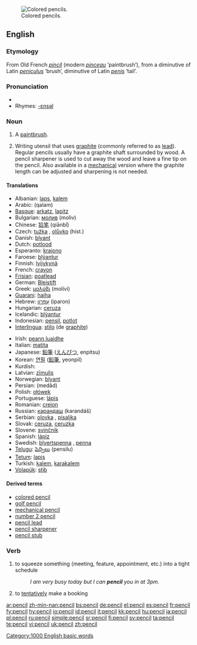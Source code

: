 [[Image:Colored Pencils 2 by Morrhigan.jpg|thumb|right|Colored pencils.]]
==English==

===Etymology===
From Old French ''[[pincil]]'' (modern ''[[pinceau]]'' ‘paintbrush’), from a diminutive of Latin ''[[peniculus]]'' ‘brush’, diminutive of Latin ''[[penis]]'' ‘tail’.

===Pronunciation===
{{IPA|/pɛnsəl/}}
*{{audio|en-us-pencil.ogg|Audio (US)}}
*Rhymes: [[Rhymes:English:-ɛnsəl|-ɛnsəl]]

===Noun===
{{en-noun}}

# {{obsolete}} A [[paintbrush]].
# Writing utensil that uses [[graphite]] (commonly referred to as [[lead]]). Regular pencils usually have a graphite shaft surrounded by wood. A pencil sharpener is used to cut away the wood and leave a fine tip on the pencil. Also available in a [[mechanical]] version where the graphite length can be adjusted and sharpening is not needed.

====Translations====
{{trans-top|graphite writing-instrument}}
*Albanian: [[laps]], [[kalem]]
*Arabic: {{ARchar|[[قلم]]}} (qalam)
*[[Basque]]: [[arkatz]], [[lapitz]]
*Bulgarian: [[молив]] (moliv) {{m}}
*Chinese: [[铅笔]] (qiānbǐ)
*Czech: [[tužka]] {{f}}, [[olůvko]] (hist.) {{n}}
*Danish: [[blyant]] {{c}}
*Dutch: [[potlood]] {{n}}
*Esperanto: [[krajono]]
*Faroese: [[blýantur]] {{m}}
*Finnish: [[lyijykynä]]
*French: [[crayon]] {{m}}
*[[Frisian]]: [[poatlead]]
*German: [[Bleistift]] {{m}}
*Greek: [[μολύβι]] (molívi) {{n}}
*[[Guarani]]: [[haiha]]
*Hebrew: [[עפרון|עִפָּרוֹן]] (iparon) {{m}}
*Hungarian: [[ceruza]]
*Icelandic: [[blýantur]] {{m}}
*Indonesian: [[pensil]], [[potlot]]
*[[Interlingua]]: [[stilo]] (de [[graphite]])
{{trans-mid}}
*Irish: [[peann luaidhe]]
*Italian: [[matita]] {{f}}
*Japanese: [[鉛筆]] ([[えんぴつ]], enpitsu)
*Korean: [[연필]] ([[鉛筆]], yeonpil)
*Kurdish: {{KUchar|[[پێنووس]]}}
*Latvian: [[zīmulis]] {{m}}
*Norwegian: [[blyant]]
*Persian: {{FAchar|[[مداد]]}} (medâd)
*Polish: [[ołówek]] {{m}}
*Portuguese: [[lápis]] {{m}}
*Romanian: [[creion]] {{n}}
*Russian: [[карандаш]] (karandáš) {{m}}
*Serbian: [[olovka]] {{f}}, [[pisaljka]] {{f}}
*Slovak: [[ceruza]], [[ceruzka]] {{f}}
*Slovene: [[svinčnik]] {{m}}
*Spanish: [[lápiz]] {{m}}
*Swedish: [[blyertspenna]] {{c}}, [[penna]] {{c}}
*[[Telugu]]: [[పెన్సిలు]] (pensilu)
*[[Tetum]]: [[lapis]]
*Turkish: [[kalem]], [[karakalem]]
*[[Volapük]]: [[stib]]
{{trans-bottom}}

====Derived terms====
* [[colored pencil]]
* [[golf pencil]]
* [[mechanical pencil]]
* [[number 2 pencil]]
* [[pencil lead]]
* [[pencil sharpener]]
* [[pencil stub]]

===Verb===
{{en-verb}}

# to squeeze something (meeting, feature, appointment, etc.) into a tight schedule
#: ''I am very busy today but I can '''pencil''' you in at 3pm.''
# to [[tentatively]] make a booking

[[Category:1000 English basic words]]

[[ar:pencil]]
[[zh-min-nan:pencil]]
[[bs:pencil]]
[[de:pencil]]
[[el:pencil]]
[[es:pencil]]
[[fr:pencil]]
[[fy:pencil]]
[[hy:pencil]]
[[io:pencil]]
[[id:pencil]]
[[it:pencil]]
[[kk:pencil]]
[[hu:pencil]]
[[ja:pencil]]
[[pl:pencil]]
[[ru:pencil]]
[[simple:pencil]]
[[sr:pencil]]
[[fi:pencil]]
[[sv:pencil]]
[[ta:pencil]]
[[te:pencil]]
[[vi:pencil]]
[[uk:pencil]]
[[zh:pencil]]